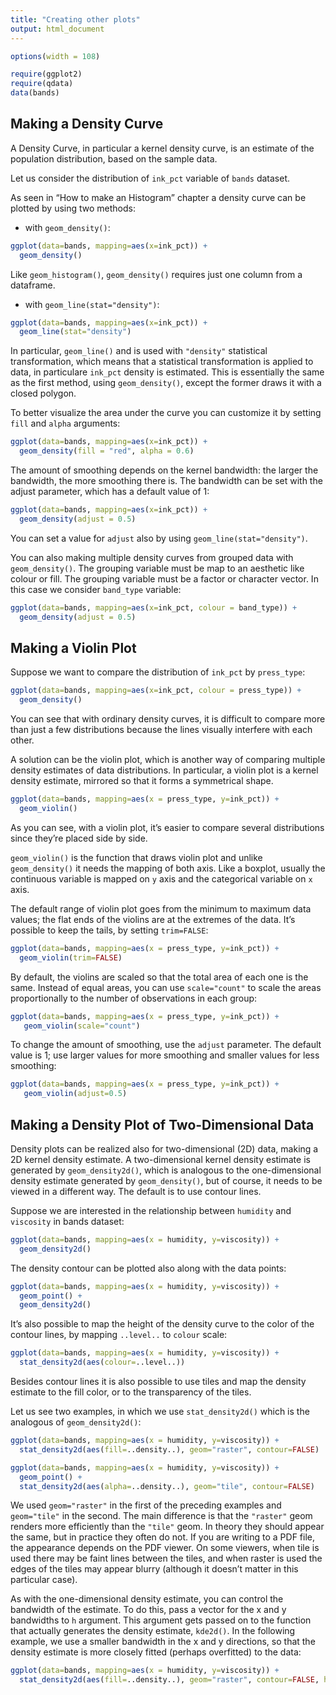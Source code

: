```yaml
---
title: "Creating other plots"
output: html_document
---
```


```r
options(width = 108)
```

```r
require(ggplot2)
require(qdata)
data(bands)
```


## Making a Density Curve

A Density Curve, in particular a kernel density curve, is an estimate of the population distribution, based on the sample data.

Let us consider the distribution of `ink_pct` variable of `bands` dataset.

As seen in "How to make an Histogram" chapter a density curve can be plotted by using two methods:

* with `geom_density()`:

```r
ggplot(data=bands, mapping=aes(x=ink_pct)) + 
  geom_density()
```
  Like `geom_histogram()`, `geom_density()` requires just one column from a dataframe.

* with `geom_line(stat="density")`:

```r
ggplot(data=bands, mapping=aes(x=ink_pct)) + 
  geom_line(stat="density")
```

<!--.
The difference between the two methods is that of `geom_line(stat="density")` don’t draw the lines along the side and bottom. 
-->

In particular, `geom_line()` and is used with `"density"` statistical transformation, which means that a statistical transformation is applied to data, in particulare `ink_pct` density is estimated. This is essentially the same as the first method, using `geom_density()`, except the former draws it with a closed polygon.

To better visualize the area under the curve you can customize it by setting `fill` and `alpha` arguments:

```r
ggplot(data=bands, mapping=aes(x=ink_pct)) + 
  geom_density(fill = "red", alpha = 0.6)
```

The amount of smoothing depends on the kernel bandwidth: the larger the bandwidth, the more smoothing there is. The bandwidth can be set with the adjust parameter, which has a default value of 1:

```r
ggplot(data=bands, mapping=aes(x=ink_pct)) + 
  geom_density(adjust = 0.5)
```

You can set a value for `adjust` also by using `geom_line(stat="density")`.

You can also making multiple density curves from grouped data with `geom_density()`. The grouping variable must be map to an aesthetic like colour or fill. The grouping variable must be a factor or character vector. In this case we consider `band_type` variable:

```r
ggplot(data=bands, mapping=aes(x=ink_pct, colour = band_type)) + 
  geom_density(adjust = 0.5)
```

## Making a Violin Plot

Suppose we want to compare the distribution of `ink_pct` by `press_type`: 

```r
ggplot(data=bands, mapping=aes(x=ink_pct, colour = press_type)) + 
  geom_density()
```

You can see that with ordinary density curves, it is difficult to compare more than just a few distributions because the lines visually interfere with each other. 

A solution can be the violin plot, which is another way of comparing multiple density estimates of data distributions. In particular, a violin plot is a kernel density estimate, mirrored so that it forms a symmetrical shape.

```r
ggplot(data=bands, mapping=aes(x = press_type, y=ink_pct)) + 
  geom_violin()
```

As you can see, with a violin plot, it's easier to compare several distributions since they’re placed side by side.

`geom_violin()` is the function that draws violin plot and unlike `geom_density()` it needs the mapping of both axis. Like a boxplot, usually the continuous variable is mapped on `y` axis and the categorical variable on `x` axis.

The default range of violin plot goes from the minimum to maximum data values; the flat ends of the violins are at the extremes of the data. It’s possible to keep the tails, by setting `trim=FALSE`:

```r
ggplot(data=bands, mapping=aes(x = press_type, y=ink_pct)) + 
  geom_violin(trim=FALSE)
```

By default, the violins are scaled so that the total area of each one is the same. Instead of equal areas, you can use `scale="count"` to scale the areas proportionally to the number of observations in each group:

```r
ggplot(data=bands, mapping=aes(x = press_type, y=ink_pct)) + 
   geom_violin(scale="count")
```

To change the amount of smoothing, use the `adjust` parameter. The default value is 1; use larger values for more smoothing and smaller values for less smoothing:

```r
ggplot(data=bands, mapping=aes(x = press_type, y=ink_pct)) + 
   geom_violin(adjust=0.5)
```

## Making a Density Plot of Two-Dimensional Data

Density plots can be realized also for two-dimensional (2D) data, making a 2D kernel density estimate. 
A two-dimensional kernel density estimate is generated by `geom_density2d()`, which is analogous to the one-dimensional density estimate generated by `geom_density()`, but of course, it needs to be viewed in a different way. 
The default is to use contour lines. 

Suppose we are interested in the relationship between `humidity` and `viscosity` in bands dataset:

```r
ggplot(data=bands, mapping=aes(x = humidity, y=viscosity)) + 
  geom_density2d()
```

The density contour can be plotted also along with the data points:

```r
ggplot(data=bands, mapping=aes(x = humidity, y=viscosity)) + 
  geom_point() +
  geom_density2d()
```

It’s also possible to map the height of the density curve to the color of the contour lines, by mapping `..level..` to `colour` scale:

```r
ggplot(data=bands, mapping=aes(x = humidity, y=viscosity)) + 
  stat_density2d(aes(colour=..level..))
```

Besides contour lines it is also possible to use tiles and map the density estimate to the fill color, or to the transparency of the tiles.

Let us see two examples, in which we use `stat_density2d()` which is the analogous of `geom_density2d()`:

<!--
modificare la frase sopra
-->

```r
ggplot(data=bands, mapping=aes(x = humidity, y=viscosity)) + 
  stat_density2d(aes(fill=..density..), geom="raster", contour=FALSE)
```


```r
ggplot(data=bands, mapping=aes(x = humidity, y=viscosity)) + 
  geom_point() +
  stat_density2d(aes(alpha=..density..), geom="tile", contour=FALSE)
```


We used `geom="raster"` in the first of the preceding examples and `geom="tile"` in the second. The main difference is that the `"raster"` geom renders more efficiently than the `"tile"` geom. In theory they should appear the same, but in practice they often do not. If you are writing to a PDF file, the appearance depends on the PDF viewer. On some viewers, 
when tile is used there may be faint lines between the tiles, and when raster is used the edges of the tiles 
may appear blurry (although it doesn’t matter in this particular case).

As with the one-dimensional density estimate, you can control the bandwidth of the estimate. 
To do this, pass a vector for the x and y bandwidths to `h` argument. This argument gets passed on to the function that actually generates the density estimate, `kde2d()`. In the following example, we use a smaller bandwidth in the x and y directions, so that the density estimate is more closely fitted (perhaps overfitted) to the data:

```r
ggplot(data=bands, mapping=aes(x = humidity, y=viscosity)) + 
  stat_density2d(aes(fill=..density..), geom="raster", contour=FALSE, h=c(.5,5))
```



